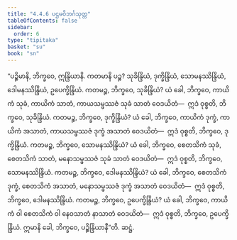```yaml
---
title: "4.4.6 ပဌမဝိဘင်္ဂသုတ္တ"
tableOfContents: false
sidebar:
  order: 6
type: "tipitaka"
basket: "su"
book: "sn"
---
```



<DynamicBreadcrumb />

<Division number="506" book="sn" e="ch" v="18" p="353">

<Paragraph number="1097" book="sn">
“ပဉ္စိမာနိ, ဘိက္ခဝေ, ဣန္ဒြိယာနိ. ကတမာနိ ပဉ္စ? သုခိန္ဒြိယံ, ဒုက္ခိန္ဒြိယံ, သောမနဿိန္ဒြိယံ, ဒေါမနဿိန္ဒြိယံ, ဥပေက္ခိန္ဒြိယံ.
</Paragraph>

<Paragraph number="1098" book="sn">
ကတမဉ္စ, ဘိက္ခဝေ, သုခိန္ဒြိယံ? ယံ ခေါ, ဘိက္ခဝေ, ကာယိကံ သုခံ, ကာယိကံ သာတံ, ကာယသမ္ဖဿဇံ သုခံ သာတံ ဝေဒယိတံ—  ဣဒံ ဝုစ္စတိ, ဘိက္ခဝေ, သုခိန္ဒြိယံ.
</Paragraph>

<Paragraph number="1099" book="sn">
ကတမဉ္စ, ဘိက္ခဝေ, ဒုက္ခိန္ဒြိယံ? ယံ ခေါ, ဘိက္ခဝေ, ကာယိကံ ဒုက္ခံ, ကာယိကံ အသာတံ, ကာယသမ္ဖဿဇံ ဒုက္ခံ အသာတံ ဝေဒယိတံ—  ဣဒံ ဝုစ္စတိ, ဘိက္ခဝေ, ဒုက္ခိန္ဒြိယံ.
</Paragraph>

<Paragraph number="1100" book="sn">
ကတမဉ္စ, ဘိက္ခဝေ, သောမနဿိန္ဒြိယံ? ယံ ခေါ, ဘိက္ခဝေ, စေတသိကံ သုခံ, စေတသိကံ သာတံ, မနောသမ္ဖဿဇံ သုခံ သာတံ ဝေဒယိတံ—  ဣဒံ ဝုစ္စတိ, ဘိက္ခဝေ, သောမနဿိန္ဒြိယံ.
</Paragraph>

<Paragraph number="1101" book="sn">
ကတမဉ္စ, ဘိက္ခဝေ, ဒေါမနဿိန္ဒြိယံ? ယံ ခေါ, ဘိက္ခဝေ, စေတသိကံ ဒုက္ခံ, စေတသိကံ အသာတံ, မနောသမ္ဖဿဇံ ဒုက္ခံ အသာတံ ဝေဒယိတံ—  ဣဒံ ဝုစ္စတိ, ဘိက္ခဝေ, ဒေါမနဿိန္ဒြိယံ.
</Paragraph>

<Paragraph number="1102" book="sn">
ကတမဉ္စ, ဘိက္ခဝေ, ဥပေက္ခိန္ဒြိယံ? ယံ ခေါ, ဘိက္ခဝေ, ကာယိကံ ဝါ စေတသိကံ ဝါ နေဝသာတံ နာသာတံ ဝေဒယိတံ—  ဣဒံ ဝုစ္စတိ, ဘိက္ခဝေ, ဥပေက္ခိန္ဒြိယံ. ဣမာနိ ခေါ, ဘိက္ခဝေ, ပဉ္စိန္ဒြိယာနီ”တိ.

</Paragraph>
</Division>

<Paragraph number="1103" type="center" book="sn">
ဆဋ္ဌံ.
</Paragraph>
